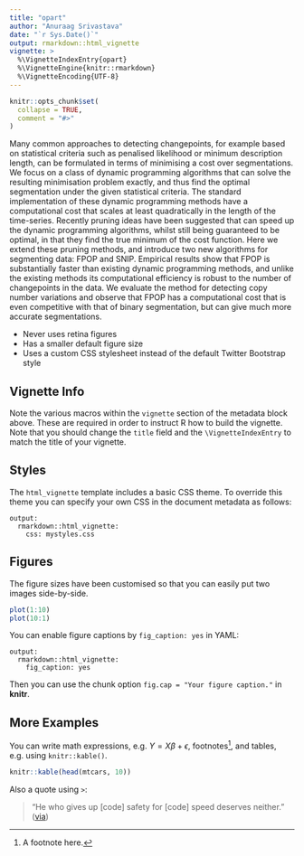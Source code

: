 ```yaml
---
title: "opart"
author: "Anuraag Srivastava"
date: "`r Sys.Date()`"
output: rmarkdown::html_vignette
vignette: >
  %\VignetteIndexEntry{opart}
  %\VignetteEngine{knitr::rmarkdown}
  %\VignetteEncoding{UTF-8}
---
```


```r
knitr::opts_chunk$set(
  collapse = TRUE,
  comment = "#>"
)
```

Many common approaches to detecting changepoints, for example based on statistical criteria such as penalised likelihood or minimum description length, can be formulated in terms of minimising a cost over segmentations. We focus on a class of dynamic programming algorithms that can solve the resulting minimisation problem exactly, and thus find the optimal segmentation under the given statistical criteria. The standard implementation of these dynamic programming methods have a computational cost that scales at least quadratically in the length of the time-series. Recently pruning ideas have been suggested that can speed up the dynamic programming algorithms, whilst still being guaranteed to be optimal, in that they find the true minimum of the cost function. Here we extend these pruning methods, and introduce two new algorithms for segmenting data: FPOP and SNIP. Empirical results show that FPOP is substantially faster than existing dynamic programming methods, and unlike the existing methods its computational efficiency is robust to the number of changepoints in the data. We evaluate the method for detecting copy number variations and observe that FPOP has a computational cost that is even competitive with that of binary segmentation, but can give much more accurate segmentations.

- Never uses retina figures
- Has a smaller default figure size
- Uses a custom CSS stylesheet instead of the default Twitter Bootstrap style

## Vignette Info

Note the various macros within the `vignette` section of the metadata block above. These are required in order to instruct R how to build the vignette. Note that you should change the `title` field and the `\VignetteIndexEntry` to match the title of your vignette.

## Styles

The `html_vignette` template includes a basic CSS theme. To override this theme you can specify your own CSS in the document metadata as follows:

    output: 
      rmarkdown::html_vignette:
        css: mystyles.css

## Figures

The figure sizes have been customised so that you can easily put two images side-by-side. 

```r
plot(1:10)
plot(10:1)
```

You can enable figure captions by `fig_caption: yes` in YAML:

    output:
      rmarkdown::html_vignette:
        fig_caption: yes

Then you can use the chunk option `fig.cap = "Your figure caption."` in **knitr**.

## More Examples

You can write math expressions, e.g. $Y = X\beta + \epsilon$, footnotes^[A footnote here.], and tables, e.g. using `knitr::kable()`.

```r
knitr::kable(head(mtcars, 10))
```

Also a quote using `>`:

> "He who gives up [code] safety for [code] speed deserves neither."
([via](https://twitter.com/hadleywickham/status/504368538874703872))
